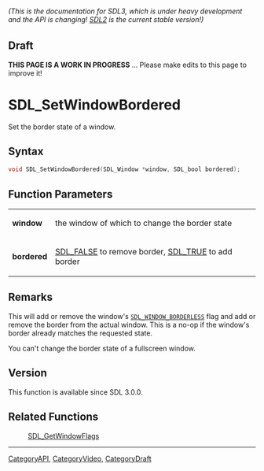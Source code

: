 ====== (This is the documentation for SDL3, which is under heavy development and the API is changing! [https://wiki.libsdl.org/ SDL2] is the current stable version!) ======

== Draft ==

'''THIS PAGE IS A WORK IN PROGRESS''' ... Please make edits to this page to improve it!



<!-- #*^*^*^*^*See https://wiki.libsdl.org/SGFunctions for details on editing this page*^*^*^*^* -->
= SDL_SetWindowBordered =

Set the border state of a window.

== Syntax ==

<syntaxhighlight lang='c'>
void SDL_SetWindowBordered(SDL_Window *window, SDL_bool bordered);
</syntaxhighlight>

== Function Parameters ==

{|
|'''window'''
|the window of which to change the border state
|-
|'''bordered'''
|[[SDL_FALSE]] to remove border, [[SDL_TRUE]] to add border
|}

== Remarks ==

This will add or remove the window's <code>[[SDL_WINDOW_BORDERLESS]]</code>
flag and add or remove the border from the actual window. This is a no-op
if the window's border already matches the requested state.

You can't change the border state of a fullscreen window.

== Version ==

This function is available since SDL 3.0.0.

== Related Functions ==

:[[SDL_GetWindowFlags]]

----
[[CategoryAPI]], [[CategoryVideo]], [[CategoryDraft]]
<!-- #See the Style Guide for instructions on editing the footer. -->


